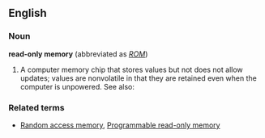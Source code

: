 ==English==
===Noun===
{{wikipedia}}
'''read-only memory'''  (abbreviated as ''[[ROM]]'')
#A computer memory chip that stores values but not does not allow updates; values are nonvolatile in that they are retained even when the computer is unpowered.  See also: 
=== Related terms ===
*[[Random access memory]], [[Programmable read-only memory]]